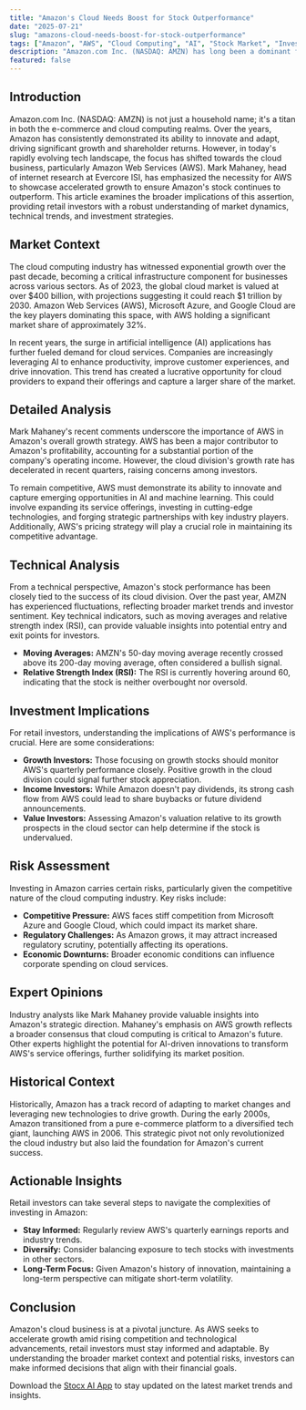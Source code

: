 ```yaml
---
title: "Amazon's Cloud Needs Boost for Stock Outperformance"
date: "2025-07-21"
slug: "amazons-cloud-needs-boost-for-stock-outperformance"
tags: ["Amazon", "AWS", "Cloud Computing", "AI", "Stock Market", "Investment", "NASDAQ:AMZN", "Tech Stocks", "Market Trends", "Retail Investors"]
description: "Amazon.com Inc. (NASDAQ: AMZN) has long been a dominant force in the e-commerce and cloud computing sectors. However, recent analysis from Mark Mahaney, head of internet research at Evercore ISI, highlights a critical area for Amazon's future stock performance: its cloud business. As the AI trade makes a comeback, the need for Amazon Web Services (AWS) to show acceleration in growth is paramount for the company to sustain its competitive edge in the market. This article delves into the implications of Mahaney's insights, exploring the broader market context, technical analysis, and investment implications for retail investors. With detailed risk assessment and expert opinions, this piece serves as an educational resource, providing actionable insights for navigating Amazon's complex financial landscape."
featured: false
---
```


## Introduction

Amazon.com Inc. (NASDAQ: AMZN) is not just a household name; it's a titan in both the e-commerce and cloud computing realms. Over the years, Amazon has consistently demonstrated its ability to innovate and adapt, driving significant growth and shareholder returns. However, in today's rapidly evolving tech landscape, the focus has shifted towards the cloud business, particularly Amazon Web Services (AWS). Mark Mahaney, head of internet research at Evercore ISI, has emphasized the necessity for AWS to showcase accelerated growth to ensure Amazon's stock continues to outperform. This article examines the broader implications of this assertion, providing retail investors with a robust understanding of market dynamics, technical trends, and investment strategies.

## Market Context

The cloud computing industry has witnessed exponential growth over the past decade, becoming a critical infrastructure component for businesses across various sectors. As of 2023, the global cloud market is valued at over $400 billion, with projections suggesting it could reach $1 trillion by 2030. Amazon Web Services (AWS), Microsoft Azure, and Google Cloud are the key players dominating this space, with AWS holding a significant market share of approximately 32%.

In recent years, the surge in artificial intelligence (AI) applications has further fueled demand for cloud services. Companies are increasingly leveraging AI to enhance productivity, improve customer experiences, and drive innovation. This trend has created a lucrative opportunity for cloud providers to expand their offerings and capture a larger share of the market.

## Detailed Analysis

Mark Mahaney's recent comments underscore the importance of AWS in Amazon's overall growth strategy. AWS has been a major contributor to Amazon's profitability, accounting for a substantial portion of the company's operating income. However, the cloud division's growth rate has decelerated in recent quarters, raising concerns among investors.

To remain competitive, AWS must demonstrate its ability to innovate and capture emerging opportunities in AI and machine learning. This could involve expanding its service offerings, investing in cutting-edge technologies, and forging strategic partnerships with key industry players. Additionally, AWS's pricing strategy will play a crucial role in maintaining its competitive advantage.

## Technical Analysis

From a technical perspective, Amazon's stock performance has been closely tied to the success of its cloud division. Over the past year, AMZN has experienced fluctuations, reflecting broader market trends and investor sentiment. Key technical indicators, such as moving averages and relative strength index (RSI), can provide valuable insights into potential entry and exit points for investors.

- **Moving Averages:** AMZN's 50-day moving average recently crossed above its 200-day moving average, often considered a bullish signal.
- **Relative Strength Index (RSI):** The RSI is currently hovering around 60, indicating that the stock is neither overbought nor oversold.

## Investment Implications

For retail investors, understanding the implications of AWS's performance is crucial. Here are some considerations:

- **Growth Investors:** Those focusing on growth stocks should monitor AWS's quarterly performance closely. Positive growth in the cloud division could signal further stock appreciation.
- **Income Investors:** While Amazon doesn't pay dividends, its strong cash flow from AWS could lead to share buybacks or future dividend announcements.
- **Value Investors:** Assessing Amazon's valuation relative to its growth prospects in the cloud sector can help determine if the stock is undervalued.

## Risk Assessment

Investing in Amazon carries certain risks, particularly given the competitive nature of the cloud computing industry. Key risks include:

- **Competitive Pressure:** AWS faces stiff competition from Microsoft Azure and Google Cloud, which could impact its market share.
- **Regulatory Challenges:** As Amazon grows, it may attract increased regulatory scrutiny, potentially affecting its operations.
- **Economic Downturns:** Broader economic conditions can influence corporate spending on cloud services.

## Expert Opinions

Industry analysts like Mark Mahaney provide valuable insights into Amazon's strategic direction. Mahaney's emphasis on AWS growth reflects a broader consensus that cloud computing is critical to Amazon's future. Other experts highlight the potential for AI-driven innovations to transform AWS's service offerings, further solidifying its market position.

## Historical Context

Historically, Amazon has a track record of adapting to market changes and leveraging new technologies to drive growth. During the early 2000s, Amazon transitioned from a pure e-commerce platform to a diversified tech giant, launching AWS in 2006. This strategic pivot not only revolutionized the cloud industry but also laid the foundation for Amazon's current success.

## Actionable Insights

Retail investors can take several steps to navigate the complexities of investing in Amazon:

- **Stay Informed:** Regularly review AWS's quarterly earnings reports and industry trends.
- **Diversify:** Consider balancing exposure to tech stocks with investments in other sectors.
- **Long-Term Focus:** Given Amazon's history of innovation, maintaining a long-term perspective can mitigate short-term volatility.

## Conclusion

Amazon's cloud business is at a pivotal juncture. As AWS seeks to accelerate growth amid rising competition and technological advancements, retail investors must stay informed and adaptable. By understanding the broader market context and potential risks, investors can make informed decisions that align with their financial goals.

Download the [Stocx AI App](https://stocx.co) to stay updated on the latest market trends and insights.
